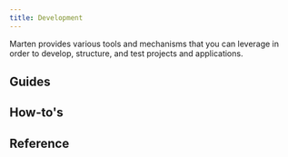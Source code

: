 ```yaml
---
title: Development
---
```



Marten provides various tools and mechanisms that you can leverage in order to develop, structure, and test projects and applications.

## Guides

<div className="row category-index-row">
  <article key="settings" className="col col--6">
    <DocCard item={{type: "link", href: "./development/settings", label: "Settings", docId: "development/settings" }} />
  </article>
  <article key="applications" className="col col--6">
    <DocCard item={{type: "link", href: "./development/applications", label: "Applications", docId: "development/applications" }} />
  </article>
  <article key="management-commands" className="col col--6">
    <DocCard item={{type: "link", href: "./development/management-commands", label: "Management commands", docId: "development/management-commands" }} />
  </article>
  <article key="testing" className="col col--6">
    <DocCard item={{type: "link", href: "./development/testing", label: "Testing", docId: "development/testing" }} />
  </article>
</div>

## How-to's

<div className="row category-index-row">
  <article key="configure-database-backends" className="col col--6">
    <DocCard item={{type: "link", href: "./development/how-to/configure-database-backends", label: "Configure database backends", docId: "development/how-to/configure-database-backends" }} />
  </article>
  <article key="create-custom-commands" className="col col--6">
    <DocCard item={{type: "link", href: "./development/how-to/create-custom-commands", label: "Create custom commands", docId: "development/how-to/create-custom-commands" }} />
  </article>
</div>

## Reference

<div className="row category-index-row">
  <article key="settings" className="col col--6">
    <DocCard item={{type: "link", href: "./development/reference/settings", label: "Settings", docId: "development/reference/settings" }} />
  </article>
  <article key="management-commands" className="col col--6">
    <DocCard item={{type: "link", href: "./development/reference/management-commands", label: "Management commands", docId: "development/reference/management-commands" }} />
  </article>
</div>
